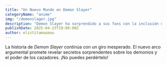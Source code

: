 ```yaml
---
title: "Un Nuevo Mundo en Demon Slayer"
categoryName: "anime"
img: "/demonslager.jpg"
description: "Demon Slayer ha sorprendido a sus fans con la inclusión de un nuevo arco que cambia todo lo conocido."
publishDate: 2025-04-23T19:00:00Z
author: elzztitamaumau
---
```

La historia de *Demon Slayer* continúa con un giro inesperado. El nuevo arco argumental promete revelar secretos sorprendentes sobre los demonios y el poder de los cazadores. ¡No puedes perdértelo!
